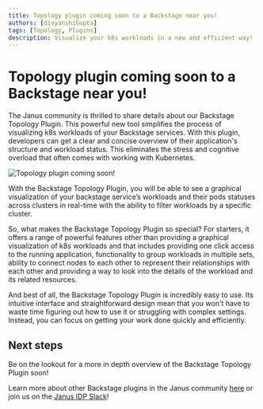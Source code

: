 ```yaml
---
title: Topology plugin coming soon to a Backstage near you!
authors: [divyanshiGupta]
tags: [Topology, Plugins]
description: Visualize your k8s workloads in a new and efficient way!
---
```


<ArchiveBanner />

# Topology plugin coming soon to a Backstage near you!

The Janus community is thrilled to share details about our Backstage Topology Plugin. This powerful new tool simplifies the process of visualizing k8s workloads of your Backstage services. With this plugin, developers can get a clear and concise overview of their application's structure and workload status. This eliminates the stress and cognitive overload that often comes with working with Kubernetes.

![Topology plugin coming soon!](./topology-plugin.png)

With the Backstage Topology Plugin, you will be able to see a graphical visualization of your backstage service’s workloads and their pods statuses across clusters in real-time with the ability to filter workloads by a specific cluster.

So, what makes the Backstage Topology Plugin so special? For starters, it offers a range of powerful features other than providing a graphical visualization of k8s workloads and that includes providing one click access to the running application, functionality to group workloads in multiple sets, ability to connect nodes to each other to represent their relationships with each other and providing a way to look into the details of the workload and its related resources.

And best of all, the Backstage Topology Plugin is incredibly easy to use. Its intuitive interface and straightforward design mean that you won't have to waste time figuring out how to use it or struggling with complex settings. Instead, you can focus on getting your work done quickly and efficiently.

## Next steps

Be on the lookout for a more in depth overview of the Backstage Topology Plugin soon!

Learn more about other Backstage plugins in the Janus community [here](https://github.com/janus-idp/backstage-plugins) or join us on the [Janus IDP Slack](https://join.slack.com/t/janus-idp/shared_invite/zt-1pxtehxom-fCFtF9rRe3vFqUiFFeAkmg)!
